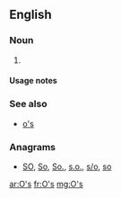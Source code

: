 {{also|Appendix:Variations of "os"}}

==English==

===Noun===
{{head|en|plural}}

# {{plural of|O|lang=en}}

====Usage notes====
{{U:en:plurals of letters}}

===See also===
* [[o's]]

===Anagrams===
* [[SO#English|SO]], [[So#English|So]], [[So.#English|So.]], [[s.o.#English|s.o.]], [[s/o#English|s/o]], [[so#English|so]]

[[ar:O's]]
[[fr:O's]]
[[mg:O's]]